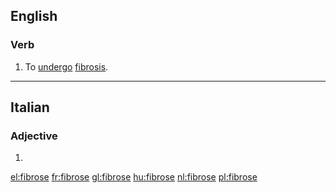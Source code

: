 ==English==

===Verb===
{{en-verb|fibros}}

# {{lb|en|intransitive}} To [[undergo]] [[fibrosis]].

----

==Italian==

===Adjective===
{{head|it|adjective form}}

# {{feminine plural of|fibroso|lang=it}}

[[el:fibrose]]
[[fr:fibrose]]
[[gl:fibrose]]
[[hu:fibrose]]
[[nl:fibrose]]
[[pl:fibrose]]